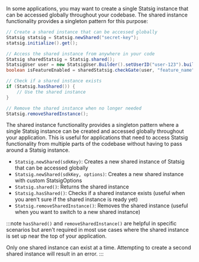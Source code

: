 In some applications, you may want to create a single Statsig instance that can be accessed globally throughout your codebase. The shared instance functionality provides a singleton pattern for this purpose:

```java
// Create a shared instance that can be accessed globally
Statsig statsig = Statsig.newShared("secret-key");
statsig.initialize().get();

// Access the shared instance from anywhere in your code
Statsig sharedStatsig = Statsig.shared();
StatsigUser user = new StatsigUser.Builder().setUserID("user-123").build();
boolean isFeatureEnabled = sharedStatsig.checkGate(user, "feature_name");

// Check if a shared instance exists
if (Statsig.hasShared()) {
    // Use the shared instance
}

// Remove the shared instance when no longer needed
Statsig.removeSharedInstance();
```

The shared instance functionality provides a singleton pattern where a single Statsig instance can be created and accessed globally throughout your application. This is useful for applications that need to access Statsig functionality from multiple parts of the codebase without having to pass around a Statsig instance.

- `Statsig.newShared(sdkKey)`: Creates a new shared instance of Statsig that can be accessed globally
- `Statsig.newShared(sdkKey, options)`: Creates a new shared instance with custom StatsigOptions
- `Statsig.shared()`: Returns the shared instance
- `Statsig.hasShared()`: Checks if a shared instance exists (useful when you aren't sure if the shared instance is ready yet)
- `Statsig.removeSharedInstance()`: Removes the shared instance (useful when you want to switch to a new shared instance)

:::note
`hasShared()` and `removeSharedInstance()` are helpful in specific scenarios but aren't required in most use cases where the shared instance is set up near the top of your application.

Only one shared instance can exist at a time. Attempting to create a second shared instance will result in an error.
:::
